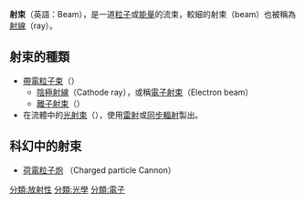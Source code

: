 '''射束'''（英語：Beam），是一道[[粒子|粒子]]或[[能量|能量]]的流束，較細的射束（beam）也被稱為[[射線|射線]]（ray）。

==射束的種類==
*[[帶電粒子束|帶電粒子束]]（{{link-en|Charged particle beam|Charged particle beam}}）
**[[陰極射線|陰極射線]]（Cathode ray），或稱[[電子射束|電子射束]]（Electron beam）
**[[離子射束|離子射束]]（{{link-en|Ion beam|Ion beam}}）
*在流體中的[[光射束|光射束]]（{{link-en|Light beam|Light beam}}），使用[[雷射|雷射]]或[[同步輻射|同步輻射]]製出。

==科幻中的射束==
*[[荷電粒子炮|荷電粒子炮]] （Charged particle Cannon）

[[分類:放射性|分類:放射性]]
[[分類:光學|分類:光學]]
[[分類:電子|分類:電子]]